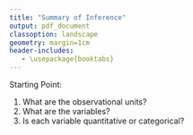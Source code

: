 ```yaml
---
title: "Summary of Inference"
output: pdf_document
classoption: landscape
geometry: margin=1cm
header-includes:
   - \usepackage{booktabs}
---
```


Starting Point:

 1. What are the observational units?
 2. What are the variables?
 3. Is each variable quantitative or categorical?

\begin{table}[htbp]
\centering
\begin{tabular}{p{0.14\textwidth} p{0.20\textwidth} p{0.13\textwidth} p{0.13\textwidth} p{0.07\textwidth} p{0.11\textwidth} p{0.11\textwidth}}
\toprule
What Did You Measure? & Conditions for Inference & Population Parameter & Sample Statistic & R function & CI & Hypothesis Test \\
\midrule
A Categorical Variable (or a count of how many in sample were in a certain category) & \begin{itemize}\item Representative sample \item Independent observational units \item Count of how many in sample were in a certain category \end{itemize} & $p$: proportion of population in a certain category & $\hat{p}$: proportion of sample in a certain category & {\tt binom.test} & from R & from R \\
\midrule
A Quantitative Variable & \begin{itemize}\item Representative sample \item Independent observational units \item Quantitative variable \item Mean is a good summary of the center (distribution is approximately unimodal and symmetric, no serious outliers) \end{itemize} & $\mu$: population mean & $\bar{x}$: sample mean & {\tt t.test} & $\bar{x} \pm t_{n-1}^* s / \sqrt{n}$ & test statistic: \newline $t = \frac{\bar{x} - \mu_0}{s / \sqrt{n}}$ \newline  If the null hypothesis is true, then $t \sim t_{n - 1}$ \\
\midrule
2 Quantitative Variables (possibly also other variables) & Think of Robert the leprechaun: \textbf{R. O'LINE} \begin{itemize}\item \textbf{R}epresentative sample \item No \textbf{O}utliers \item \textbf{L}inear relationship \item \textbf{I}ndependent observational units \item \textbf{N}ormally distributed residuals \item \textbf{E}qual variance of residuals \end{itemize} & $\beta_0$: Intercept of line \newline describing population \newline $\beta_1$: Slope of line \newline describing population \newline (possibly also other coefficients) & $b_0$: Intercept of line \newline describing sample \newline $b_1$: Slope of line \newline describing sample \newline (possibly also other coefficients) & {\tt lm} & $b_0 \pm t^*_{n - k - 1} SE(b_0)$ \newline $b_1 \pm t^*_{n - k - 1} SE(b_1)$ \newline $k$ = number of explanatory variables (1 for simple linear regression) & test statistic: \newline $t = \frac{b_0 - \beta_0^{null}}{SE(b_0)}$ or \newline $t = \frac{b_1 - \beta_1^{null}}{SE(b_1)}$ \newline If the null hypothesis is true, then $t \sim t_{n - k - 1}$ \\
\bottomrule
\end{tabular}
\label{table:mr}
\end{table}
